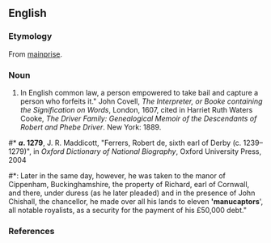 ==English==
===Etymology===
From [[mainprise]].

===Noun===
{{en-noun}}

# {{law|obsolete}} In English common law, a person empowered to take bail and capture a person who forfeits it.<ref>" John Covell, ''The Interpreter, or Booke containing the Signification on Words'', London, 1607, cited in Harriet Ruth Waters Cooke, ''The Driver Family: Genealogical Memoir of the Descendants of Robert and Phebe Driver''. New York: 1889.
</ref>
#* '''''a''. 1279''', J. R. Maddicott, "Ferrers, Robert de, sixth earl of Derby (c. 1239–1279)", in ''Oxford Dictionary of National Biography'', Oxford University Press, 2004 
#*: ﻿Later in the same day, however, he was taken to the manor of Cippenham, Buckinghamshire, the property of Richard, earl of Cornwall, and there, under duress (as he later pleaded) and in the presence of John Chishall, the chancellor, he made over all his lands to eleven ''''manucaptors'''', all notable royalists, as a security for the payment of his £50,000 debt."

===References===
<references/>